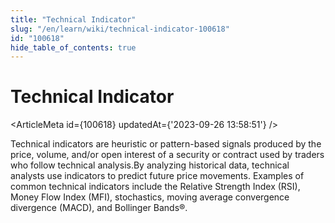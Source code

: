 ```yaml
---
title: "Technical Indicator"
slug: "/en/learn/wiki/technical-indicator-100618"
id: "100618"
hide_table_of_contents: true
---
```



# Technical Indicator

<ArticleMeta id={100618} updatedAt={'2023-09-26 13:58:51'} />
<div className='border-solid border-b border-t-0 my-4 border-[var(--ifm-color-gray-300)]' />

Technical indicators are heuristic or pattern-based signals produced by the price, volume, and/or open interest of a security or contract used by traders who follow technical analysis.By analyzing historical data, technical analysts use indicators to predict future price movements. Examples of common technical indicators include the Relative Strength Index (RSI), Money Flow Index (MFI), stochastics, moving average convergence divergence (MACD), and Bollinger Bands®.
